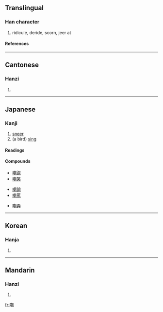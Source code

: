 ==Translingual==
===Han character===
{{Han char|rn=30|rad=口|as=12|sn=15|four=6702<sub>0</sub>|canj=口十十月 (RJJB)}}
# ridicule, deride, scorn, jeer at
====References====
{{Han ref|kx=0207.080|dkj=04254|dj=0430.060|hdz=10681.100|uh=5632|ud=22066|bh=BC4A|bd=48202}}
----
==Cantonese==
===Hanzi===
{{yue-hanzi|jyut=|y=jaau1}}
# {{defn|Cantonese}}
----
==Japanese==
===Kanji===
{{ja-kanji|grade=uc|rs=口12}}
# [[sneer]]
# (a bird) [[sing]] 
====Readings====
{{ja-readings|goon=[[とう]] (tō)|kanon=[[ちょう]] (chō)|kun=[[あざける]] (azakeru)}}
====Compounds====
{{top4}}
*[[嘲詼]]
*[[嘲笑]]
{{mid4}}
*[[嘲誚]]
*[[嘲罵]]
{{mid4}}
*[[嘲弄]]
{{mid4}}
{{bottom}}
----

==Korean==
===Hanja===
{{ko-hanja|hangeul=조|rv=jo|mr=cho}}
# {{defn|Korean}}
----
==Mandarin==
===Hanzi===
{{cmn-hanzi|pin=[[cháo]] ([[chao2]])|wg=ch'ao<sup>2</sup>}}
# {{defn|Mandarin}}

[[fr:嘲]]